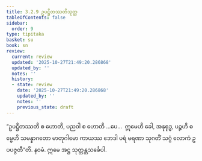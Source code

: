 ```yaml
---
title: 3.2.9 ဥပဋ္ဌိတဿတိသုတ္တ
tableOfContents: false
sidebar:
  order: 9
type: tipitaka
basket: su
book: sn
review:
  current: review
  updated: '2025-10-27T21:49:20.286868'
  updated_by: ''
  notes: ''
  history:
  - state: review
    date: '2025-10-27T21:49:20.286868'
    updated_by: ''
    notes: ''
    previous_state: draft
---
```



<ReviewStatus review={frontmatter.review} showDetails={true} />

<HypothesisAnnotation frontmatter={frontmatter} />

<DynamicBreadcrumb />

<Division number="302" book="sn" e="ch" v="18" p="324">

<Paragraph number="1290" book="sn">
“ဥပဋ္ဌိတဿတိ စ ဟောတိ, ပညဝါ စ ဟောတိ …ပေ…  ဣမေဟိ ခေါ, အနုရုဒ္ဓ, ပဉ္စဟိ ဓမ္မေဟိ သမန္နာဂတော မာတုဂါမော ကာယဿ ဘေဒါ ပရံ မရဏာ သုဂတိံ သဂ္ဂံ လောကံ ဥပပဇ္ဇတီ”တိ.

</Paragraph>
</Division>

<Paragraph number="1291" type="center" book="sn">
နဝမံ.


</Paragraph>

<Paragraph number="1292" type="center" book="sn">
ဣမေ အဋ္ဌ သုတ္တန္တသင်္ခေပါ.
</Paragraph>
